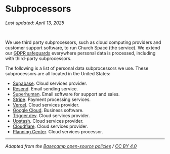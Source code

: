 # Subprocessors

_Last updated: April 13, 2025_

<br />

We use third party subprocessors, such as cloud computing providers and customer support software, to run Church Space (the service). We extend our [GDPR safeguards](https://churchspace.co/policies/privacy) everywhere personal data is processed, including with third-party subprocessors.

The following is a list of personal data subprocessors we use. These subprocessors are all located in the United States:

- [Supabase](https://supabase.com/legal/dpa). Cloud services provider.
- [Resend](https://resend.com/legal/dpa). Email sending service.
- [Superhuman](https://superhuman.com/dpa). Email software for support and sales.
- [Stripe](https://stripe.com/legal/dpa). Payment processing services.
- [Vercel](https://vercel.com/legal/dpa). Cloud services provider.
- [Google Cloud](https://cloud.google.com/terms/data-processing-addendum). Business software.
- [Trigger.dev](https://trigger.dev/legal). Cloud services provider.
- [Upstash](https://upstash.com/static/trust/dpa.pdf). Cloud services provider.
- [Cloudflare](https://www.cloudflare.com/gdpr/introduction/). Cloud services provider.
- [Planning Center](https://www.planningcenter.com/gdpr). Cloud services processor.

---

_Adapted from the [Basecamp open-source policies](https://github.com/basecamp/policies) / [CC BY 4.0](https://creativecommons.org/licenses/by/4.0/)_

